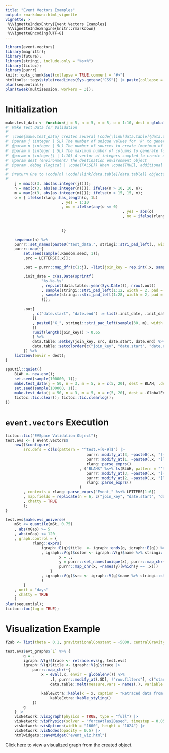 ```yaml
---
title: "Event Vectors Examples"
output: rmarkdown::html_vignette
vignette: >
 %\VignetteIndexEntry{Event Vectors Examples}
 %\VignetteIndexEngine{knitr::rmarkdown}
 %\VignetteEncoding{UTF-8}
---
```


```r
library(event.vectors)
library(magrittr);
library(future);
library(stringi, include.only = "%s+%")
library(tictoc);
library(purrr)
knitr::opts_chunk$set(collapse = TRUE,comment = "#>")
htmltools::tags$style(readLines(Sys.getenv("CSS")) |> paste(collapse = "\n")) |> htmltools::tagList();
plan(sequential);
plan(tweak(multisession, workers = 3));
```

# Initialization

```r
make.test_data <- function(j = 5, n = 5, m = 5, o = 1:10, dest = globalenv(), .debug = FALSE){
#' Make Test Data for Validation
#'
#' \code{make.test_data} creates several \code{\link[data.table]{data.table}} objects to be used to validate the package functionality
#' @param j (integer | 5L) The number of unique values for 'k' to generate
#' @param n (integer | 5L) The number of sources to create (maximum of 10)
#' @param m (integer | 5L) The maximum number of columns to generate for each created object (maximum of 15): each column represents an attribute not related to time
#' @param o (integer[] | 1:10) A vector of integers sampled to create end dates from a randomly-generated start date
#' @param dest (environment) The destination environment object
#' @param .debug (logical | \code{FALSE}) When \code{TRUE}, additional debugging items are printed
#'
#' @return One to \code{n} \code{\link[data.table]{data.table}} objects prefixed as 'test_data'.
#'
	j = max(c(3, abs(as.integer(j))));
	n = max(c(3, abs(as.integer(n)))); ifelse(n > 10, 10, n);
	m = max(c(3, abs(as.integer(m)))); ifelse(m > 15, 15, m);
	o = { ifelse(rlang::has_length(o, 1L)
						 , yes = 1:10
						 , no = ifelse(any(o <= 0)
						 							, yes = abs(o)
						 							, no = ifelse(rlang::has_length(o, 2L)
						 														, yes = `:`(o[1], o[2]) |> sort()
						 														, no =  o))
						 )}

	sequence(n) %>%
	purrr::set_names(paste0("test_data.", stringi::stri_pad_left(., width = 2, pad = "0")))|>
	purrr::map(~{
		set.seed(sample(.Random.seed, 1));
		.src = LETTERS[[.x]];

		.out = purrr::map_dfr(c(1:j), ~list(join_key = rep.int(.x, sample(10:100, 1, TRUE)), src = .src)) %>% data.table::as.data.table();

		.init_date = c(as.Date(sprintf(
				"%s-%s-%s"
				, rep.int(data.table::year(Sys.Date()), nrow(.out))
				, sample(stringi::stri_pad_left(1:12, width = 2, pad = "0"), nrow(.out), TRUE)
				, sample(stringi::stri_pad_left(1:28, width = 2, pad = "0"), nrow(.out), TRUE)
				)));

		.out[
			, c("date.start", "date.end") := list(.init_date, .init_date + rpois(n = length(join_key), lambda = sample(o, length(join_key), TRUE)))
			][
			, paste0("X_", stringi::stri_pad_left(sample(30, m), width = 2, pad = "0")) := purrr::map(1:m, ~sample(runif(1E6), .N, TRUE))
			][
			runif(length(join_key)) > 0.65
			] %>%
			data.table::setkey(join_key, src, date.start, date.end) %>%
			data.table::setcolorder(c("join_key", "date.start", "date.end", "src"))
		}) %>%
	list2env(envir = dest);
}

spsUtil::quiet({ 
	BLAH <- new.env();
	set.seed(sample(100000, 1));
	make.test_data(j = 50, n = 3, m = 5, o = c(5, 20), dest = BLAH, .debug = !TRUE);set.seed(sample(100000, 1));
	set.seed(sample(100000, 1));
	make.test_data(j = 50, n = 3, m = 5, o = c(5, 20), dest = .GlobalEnv, .debug = !TRUE);
	tictoc::tic.clear(); tictoc::tic.clearlog();
})
```

# `event.vectors` Execution

```r
tictoc::tic("EVSpace Validation Object");
test.evs <- { event.vectors$
	new()$configure(
		src.defs = c(ls(pattern = "^test.+[0-9]$") |>
								 	purrr::modify_at(3, ~paste0(.x, "[(join_key > 3)]")) |>
								 	purrr::modify_at(1, ~paste0(.x, "[lubridate::month(date.start)==1]")) |>
								 	rlang::parse_exprs()
								 , ("BLAH$" %s+% ls(BLAH, pattern = "^test")[1:3]) |>
								 	purrr::modify_at(3, ~paste0(.x, "[(join_key == 1)]")) |>
								 	purrr::modify_at(2, ~paste0(.x, "[lubridate::month(date.start)==8]")) |>
								 	rlang::parse_exprs()
								 )
		, contexts = rlang::parse_exprs("Event_" %s+% LETTERS[1:6])
		, map.fields = replicate(n = 6, c("join_key", "date.start", "date.end"), simplify = FALSE)
		, chatty = TRUE
		);
}

test.evs$make.evs_universe(
	mSt <= quantile(mSt, 0.75)
	, abs(mGap) >= 5
	, abs(mGap) <= 120
	, graph.control = {
			rlang::exprs(
				igraph::E(g)$title	<- igraph::ends(g, igraph::E(g)) %>% apply(1, paste, collapse = " -> ")
				, igraph::V(g)$color <- igraph::V(g)$name %>% stringi::stri_split_fixed(":", simplify = TRUE) %>% .[, 1L] %>% {
						x = .;
						y = purrr::set_names(unique(x), purrr::map_chr(unique(x), ~rgb(runif(1), runif(1), runif(1))))
						purrr::map_chr(x, ~names(y)[which(y == .x)])
					}
				, igraph::V(g)$src <- igraph::V(g)$name %>% stringi::stri_replace_first_regex("[:][0-9]+", "")
				)
		}
	, unit = "days"
	, chatty = TRUE
	)
plan(sequential);
tictoc::toc(log = TRUE);
```

# Visualization Example

```r
f2ab <- list(theta = 0.1, gravitationalConstant = -5000, centralGravity = 0.0,  avoidOverlap = 1, damping = 0.7);

test.evs$evt_graphs$`1` %>% {
		g = .
		igraph::V(g)$trace <- retrace.evs(g, test.evs)
		igraph::V(g)$title <- igraph::V(g)$trace |>
			purrr::map_chr(~{
				x = eval(.x, envir = globalenv()) %>%
					.[, purrr::modify_at(.SD[, !"row.filters"], c("start_idx", "end_idx"), as.character)] %>%
					data.table::melt(measure.vars = names(.), variable.name = "key", variable.factor = FALSE)

				kableExtra::kable(x = x, caption = "Retraced data from source") |>
					kableExtra::kable_styling()
			})
		g
	} |>
	visNetwork::visIgraph(physics = TRUE, type = "full") |>
	visNetwork::visPhysics(solver = "forceAtlas2Based", timestep = 0.05) |>
	visNetwork::visOptions(width = "1600", height = "1024") |>
	visNetwork::visNodes(opacity = 0.5) |>
	htmlwidgets::saveWidget("event_viz.html")
```

Click [here](./event_viz.html) to view a visualized graph from the created object.
